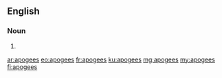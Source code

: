 {{also|apogées}}
==English==

===Noun===
{{head|en|noun plural form}}

# {{plural of|apogee|lang=en}}

[[ar:apogees]]
[[eo:apogees]]
[[fr:apogees]]
[[ku:apogees]]
[[mg:apogees]]
[[my:apogees]]
[[fi:apogees]]